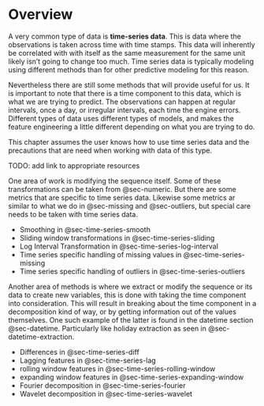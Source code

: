 # Overview {#sec-time-series}

A very common type of data is **time-series data**. This is data where the observations is taken across time with time stamps. This data will inherently be correlated with with itself as the same measurement for the same unit likely isn't going to change too much. Time series data is typically modeling using different methods than for other predictive modeling for this reason.

Nevertheless there are still some methods that will provide useful for us. It is important to note that there is a time component to this data, which is what we are trying to predict. The observations can happen at regular intervals, once a day, or irregular intervals, each time the engine errors. Different types of data uses different types of models, and makes the feature engineering a little different depending on what you are trying to do.

This chapter assumes the user knows how to use time series data and the precautions that are need when working with data of this type.

TODO: add link to appropriate resources

One area of work is modifying the sequence itself. Some of these transformations can be taken from @sec-numeric. But there are some metrics that are specific to time series data. Likewise some metrics ar similar to what we do in @sec-missing and @sec-outliers, but special care needs to be taken with time series data.

- Smoothing in @sec-time-series-smooth
- Sliding window transformations in @sec-time-series-sliding
- Log Interval Transformation in @sec-time-series-log-interval
- Time series specific handling of missing values in @sec-time-series-missing
- Time series specific handling of outliers in @sec-time-series-outliers

Another area of methods is where we extract or modify the sequence or its data to create new variables, this is done with taking the time component into consideration. This will result in breaking about the time component in a decomposition kind of way, or by getting information out of the values themselves. One such example of the latter is found in the datetime section @sec-datetime. Particularly like holiday extraction as seen in @sec-datetime-extraction.

- Differences in @sec-time-series-diff
- Lagging features in @sec-time-series-lag
- rolling window features in @sec-time-series-rolling-window
- expanding window features in @sec-time-series-expanding-window
- Fourier decomposition in @sec-time-series-fourier
- Wavelet decomposition in @sec-time-series-wavelet
